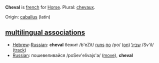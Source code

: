'''Cheval''' is [[french]] for [[Horse]].
Plural: [[chevaux]].

Origin: [[caballus]] (latin)

==[[multilingual associations]]==
*[[Hebrew]]-[[Russian]]: '''cheval''' бежит /b'eZit/ [[run]]s [[по]] /po/ ([[on]]) [[שביל]] /Sv'il/ ([[track]]) 
*[[Russian]]: пошевеливайся /poSev'elivajs'a/ ([[move]]), '''cheval'''